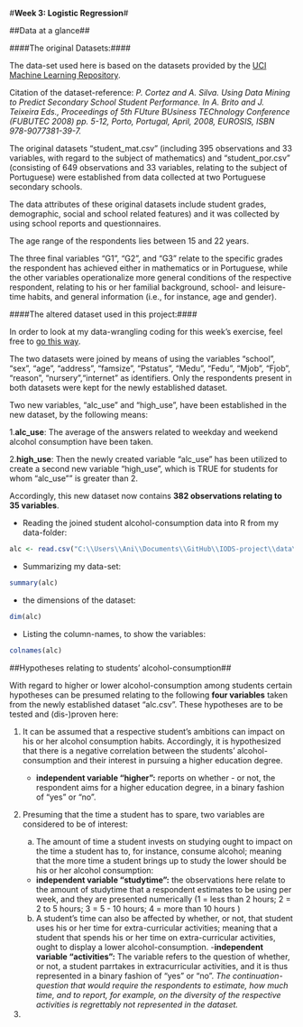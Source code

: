 #**Week 3: Logistic Regression**#

##Data at a glance##

####The original Datasets:####

The data-set used here is based on the datasets provided by the [UCI Machine Learning Repository](https://archive.ics.uci.edu/ml/datasets/Student+Performance).

Citation of the dataset-reference:
*P. Cortez and A. Silva. Using Data Mining to Predict Secondary School Student Performance. In A. Brito and J. Teixeira Eds., Proceedings of 5th FUture BUsiness TEChnology Conference (FUBUTEC 2008) pp. 5-12, Porto, Portugal, April, 2008, EUROSIS, ISBN 978-9077381-39-7.*

The original datasets "student_mat.csv" (including 395 observations and 33 variables, with regard to the subject of mathematics) and "student_por.csv" (consisting of 649 observations and 33 variables, relating to the subject of Portuguese) were established from data collected at two Portuguese secondary schools.

The data attributes of these original datasets include student grades, demographic, social and school related features) and it was collected by using school reports and questionnaires.

The age range of the respondents lies between 15 and 22 years.

The three final variables "G1", "G2", and "G3" relate to the specific grades the respondent has achieved either in mathematics or in Portuguese, while the other variables operationalize more general conditions of the respective respondent, relating to his or her familial background, school- and leisure-time habits, and general information (i.e., for instance, age and gender).


####The altered dataset used in this project:####

In order to look at my data-wrangling coding for this week's exercise, feel free to [go this way](https://github.com/JoaWe/IODS-project/blob/master/data/create_alc.R).

The two datasets were joined by means of using the variables "school", "sex", "age", "address", "famsize", "Pstatus", "Medu", "Fedu", "Mjob", "Fjob", "reason", "nursery","internet" as identifiers. 
Only the respondents present in both datasets were kept for the newly established dataset.

Two new variables, "alc_use" and "high_use", have been established in the new dataset, by the following means:

1.**alc_use**: The average of the answers related to weekday and weekend alcohol consumption have been taken.

2.**high_use**: Then the newly created variable "alc_use" has been utilized to create a second new variable "high_use", which is TRUE for students for whom "alc_use"" is greater than 2.

Accordingly, this new dataset now contains **382 observations relating to 35 variables**.


- Reading the joined student alcohol-consumption data into R from my data-folder:

```r

alc <- read.csv("C:\\Users\\Ani\\Documents\\GitHub\\IODS-project\\data\\alc.csv", header=TRUE)

```

- Summarizing my data-set:

```r

summary(alc)

```


- the dimensions of the dataset:
```r

dim(alc)

```

- Listing the column-names, to show the variables:

```r

colnames(alc)

```

##Hypotheses relating to students' alcohol-consumption##

With regard to higher or lower alcohol-consumption among students certain hypotheses can be presumed relating to the following **four variables** taken from the newly established dataset "alc.csv". These hypotheses are to be tested and (dis-)proven here:

1. It can be assumed that a respective student's ambitions can impact on his or her alcohol consumption habits. Accordingly, it is hypothesized that there is a negative correlation between the students' alcohol-consumption and their interest in pursuing a higher education degree.

      - **independent variable "higher":** reports on whether - or not, the respondent aims for a higher education degree, in a binary fashion of "yes" or "no".

2. Presuming that the time a student has to spare, two variables are considered to be of interest:

      a) The amount of time a student invests on studying ought to impact on the time a student has to, for instance, consume alcohol; meaning that the more time a student brings up to study the lower should be his or her alcohol consumption:
      - **independent variable "studytime":** the observations here relate to the amount of studytime that a respondent estimates to be using per week, and they are presented numerically (1 = less than 2 hours; 2 = 2 to 5 hours; 3 = 5 - 10 hours; 4 = more than 10 hours )
      
      b) A student's time can also be affected by whether, or not, that student uses his or her time for extra-curricular activities; meaning that a student that spends his or her time on extra-curricular activities, ought to display a lower alcohol-consumption.
      -**independent variable "activities":** The variable refers to the question of whether, or not, a student parrtakes in extracurricular activities, and it is thus represented in a binary fashion of "yes" or "no". 
      *The continuation-question that would require the respondents to estimate, how much time, and to report, for example, on the diversity of the respective activities is regrettably not represented in the dataset.*
3.       

      
